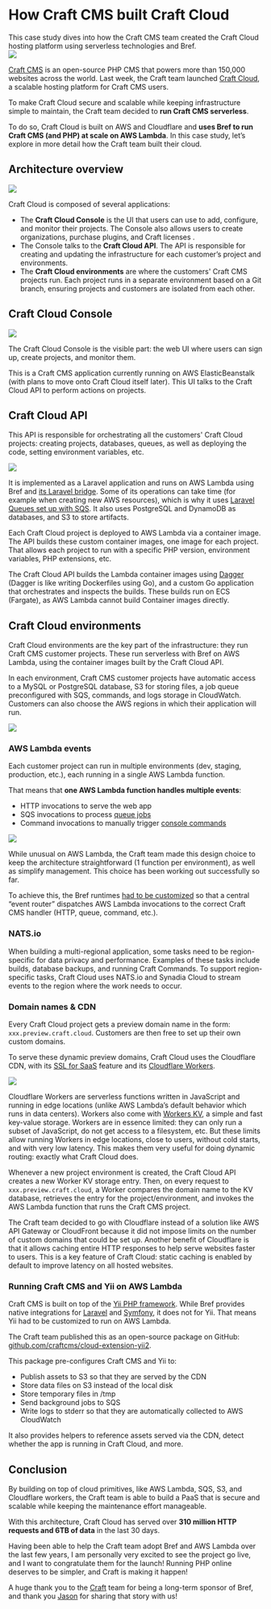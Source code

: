 
<NextSeo
    title="Bref case study: How Craft CMS built Craft Cloud"
    description="Craft Cloud is built on AWS and Cloudflare and uses Bref to run Craft CMS (and PHP) at scale on AWS Lambda" />

# How Craft CMS built Craft Cloud

<div className="mt-6 text-gray-500 text-lg">
    This case study dives into how the Craft CMS team created the Craft Cloud hosting platform using serverless technologies and Bref.
</div>

<a href="https://craftcms.com/cloud" target="_blank">
    <Image className="mt-6 rounded-lg shadow" src={illustration} />
</a>

[Craft CMS](https://craftcms.com/) is an open-source PHP CMS that powers more than 150,000 websites across the world. Last week, the Craft team launched [Craft Cloud](https://craftcms.com/cloud), a scalable hosting platform for Craft CMS users.

To make Craft Cloud secure and scalable while keeping infrastructure simple to maintain, the Craft team decided to **run Craft CMS serverless**.

To do so, Craft Cloud is built on AWS and Cloudflare and **uses Bref to run Craft CMS (and PHP) at scale on AWS Lambda**. In this case study, let’s explore in more detail how the Craft team built their cloud.

## Architecture overview

![](./craft-cloud/architecture.svg)

Craft Cloud is composed of several applications:

- The **Craft Cloud Console** is the UI that users can use to add, configure, and monitor their projects. The Console also allows users to create organizations, purchase plugins, and Craft licenses .
- The Console talks to the **Craft Cloud API**. The API is responsible for creating and updating the infrastructure for each customer’s project and environments.
- The **Craft Cloud environments** are where the customers' Craft CMS projects run. Each project runs in a separate environment based on a Git branch, ensuring projects and customers are isolated from each other.

## Craft Cloud Console

![](./craft-cloud/console.png)

The Craft Cloud Console is the visible part: the web UI where users can sign up, create projects, and monitor them.

This is a Craft CMS application currently running on AWS ElasticBeanstalk (with plans to move onto Craft Cloud itself later). This UI talks to the Craft Cloud API to perform actions on projects.

## Craft Cloud API

This API is responsible for orchestrating all the customers' Craft Cloud projects: creating projects, databases, queues, as well as deploying the code, setting environment variables, etc.

![](./craft-cloud/api.svg)

It is implemented as a Laravel application and runs on AWS Lambda using Bref and [its Laravel bridge](https://bref.sh/docs/laravel/getting-started). Some of its operations can take time (for example when creating new AWS resources), which is why it uses [Laravel Queues set up with SQS](https://bref.sh/docs/laravel/queues). It also uses PostgreSQL and DynamoDB as databases, and S3 to store artifacts.

Each Craft Cloud project is deployed to AWS Lambda via a container image. The API builds these custom container images, one image for each project. That allows each project to run with a specific PHP version, environment variables, PHP extensions, etc.

The Craft Cloud API builds the Lambda container images using [Dagger](https://dagger.io) (Dagger is like writing Dockerfiles using Go), and a custom Go application that orchestrates and inspects the builds. These builds run on ECS (Fargate), as AWS Lambda cannot build Container images directly.

## Craft Cloud environments

Craft Cloud environments are the key part of the infrastructure: they run Craft CMS customer projects. These run serverless with Bref on AWS Lambda, using the container images built by the Craft Cloud API.

In each environment, Craft CMS customer projects have automatic access to a MySQL or PostgreSQL database, S3 for storing files, a job queue preconfigured with SQS, commands, and logs storage in CloudWatch. Customers can also choose the AWS regions in which their application will run.

![](./craft-cloud/environments.svg)

### AWS Lambda events

Each customer project can run in multiple environments (dev, staging, production, etc.), each running in a single AWS Lambda function.

That means that **one AWS Lambda function handles multiple events**:

- HTTP invocations to serve the web app
- SQS invocations to process [queue jobs](https://craftcms.com/docs/4.x/extend/queue-jobs.html)
- Command invocations to manually trigger [console commands](https://craftcms.com/docs/4.x/console-commands.html)

![](./craft-cloud/aws-lambda-events.svg)

While unusual on AWS Lambda, the Craft team made this design choice to keep the architecture straightforward (1 function per environment), as well as simplify management. This choice has been working out successfully so far.

To achieve this, the Bref runtimes [had to be customized](https://github.com/craftcms/cloud-extension-yii2/blob/1.x/src/runtime/event/EventHandler.php) so that a central “event router” dispatches AWS Lambda invocations to the correct Craft CMS handler (HTTP, queue, command, etc.).

### NATS.io

When building a multi-regional application, some tasks need to be region-specific for data privacy and performance. Examples of these tasks include builds, database backups, and running Craft Commands. To support region-specific tasks, Craft Cloud uses NATS.io and Synadia Cloud to stream events to the region where the work needs to occur.

### Domain names & CDN

Every Craft Cloud project gets a preview domain name in the form: `xxx.preview.craft.cloud`. Customers are then free to set up their own custom domains.

To serve these dynamic preview domains, Craft Cloud uses the Cloudflare CDN, with its [SSL for SaaS](https://www.cloudflare.com/application-services/products/ssl-for-saas-providers/) feature and its [Cloudflare Workers](https://workers.cloudflare.com/).

![](./craft-cloud/cdn.svg)

Cloudflare Workers are serverless functions written in JavaScript and running in edge locations (unlike AWS Lambda’s default behavior which runs in data centers). Workers also come with [Workers KV](https://www.cloudflare.com/developer-platform/workers-kv/), a simple and fast key-value storage. Workers are in essence limited: they can only run a subset of JavaScript, do not get access to a filesystem, etc. But these limits allow running Workers in edge locations, close to users, without cold starts, and with very low latency. This makes them very useful for doing dynamic routing: exactly what Craft Cloud does.

Whenever a new project environment is created, the Craft Cloud API creates a new Worker KV storage entry. Then, on every request to `xxx.preview.craft.cloud`, a Worker compares the domain name to the KV database, retrieves the entry for the project/environment, and invokes the AWS Lambda function that runs the Craft CMS project.

The Craft team decided to go with Cloudflare instead of a solution like AWS API Gateway or CloudFront because it did not impose limits on the number of custom domains that could be set up. Another benefit of Cloudflare is that it allows caching entire HTTP responses to help serve websites faster to users. This is a key feature of Craft Cloud: static caching is enabled by default to improve latency on all hosted websites.

### Running Craft CMS and Yii on AWS Lambda

Craft CMS is built on top of the [Yii PHP framework](https://www.yiiframework.com/). While Bref provides native integrations for [Laravel](https://bref.sh/docs/laravel/getting-started) and [Symfony](https://bref.sh/docs/symfony/getting-started), it does not for Yii. That means Yii had to be customized to run on AWS Lambda.

The Craft team published this as an open-source package on GitHub: [github.com/craftcms/cloud-extension-yii2](https://github.com/craftcms/cloud-extension-yii2).

This package pre-configures Craft CMS and Yii to:

- Publish assets to S3 so that they are served by the CDN
- Store data files on S3 instead of the local disk
- Store temporary files in /tmp
- Send background jobs to SQS
- Write logs to stderr so that they are automatically collected to AWS CloudWatch

It also provides helpers to reference assets served via the CDN, detect whether the app is running in Craft Cloud, and more.

## Conclusion

By building on top of cloud primitives, like AWS Lambda, SQS, S3, and Cloudflare workers, the Craft team is able to build a PaaS that is secure and scalable while keeping the maintenance effort manageable.

With this architecture, Craft Cloud has served over **310 million HTTP requests and 6TB of data** in the last 30 days.

Having been able to help the Craft team adopt Bref and AWS Lambda over the last few years, I am personally very excited to see the project go live, and I want to congratulate them for the launch! Running PHP online deserves to be simpler, and Craft is making it happen!

A huge thank you to the [Craft](https://craftcms.com/) team for being a long-term sponsor of Bref, and thank you [Jason](https://www.linkedin.com/in/jason-mccallister) for sharing that story with us!

